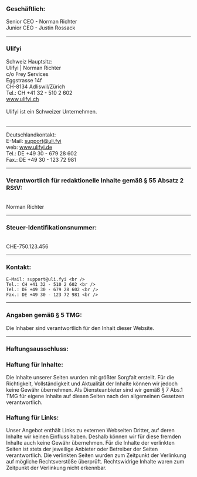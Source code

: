 ### Geschäftlich:
  Senior CEO - Norman Richter <br />
  Junior CEO - Justin Rossack <br />

---

### Ulifyi <br />
  Schweiz Hauptsitz: <br />
  Ulifyi | Norman Richter <br />
  c/o Frey Services <br />
  Eggstrasse 14f <br />
  CH-8134 Adliswil/Zürich <br />
  Tel.: CH +41 32 - 510 2 602 <br />
  www.ulifyi.ch <br /> <br />
  Ulifyi ist ein Schweizer Unternehmen. <br /><br />

---

Deutschlandkontakt: <br />
 E-Mail: support@uli.fyi <br />
 web: www.ulifyi.de <br />
 Tel.: DE +49 30 - 679 28 602 <br />
 Fax.: DE +49 30 - 123 72 981 <br />

---
  
### __Verantwortlich für redaktionelle Inhalte gemäß § 55 Absatz 2 RStV:__
<br />
  Norman Richter

---

  ### Steuer-Identifikationsnummer:
<br />
  CHE-750.123.456

---

### Kontakt:
    E-Mail: support@uli.fyi <br />
    Tel.: CH +41 32 - 510 2 602 <br />
    Tel.: DE +49 30 - 679 28 602 <br />
    Fax.: DE +49 30 - 123 72 981 <br />

---

### Angaben gemäß § 5 TMG:
Die Inhaber sind verantwortlich für den Inhalt dieser Website.

---

### Haftungsausschluss:

### Haftung für Inhalte:

Die Inhalte unserer Seiten wurden mit größter Sorgfalt erstellt. Für die Richtigkeit, Vollständigkeit und Aktualität der Inhalte können wir jedoch keine Gewähr übernehmen. Als Diensteanbieter sind wir gemäß § 7 Abs.1 TMG für eigene Inhalte auf diesen Seiten nach den allgemeinen Gesetzen verantwortlich.

### Haftung für Links: <br />
Unser Angebot enthält Links zu externen Webseiten Dritter, auf deren Inhalte wir keinen Einfluss haben. Deshalb können wir für diese fremden Inhalte auch keine Gewähr übernehmen. Für die Inhalte der verlinkten Seiten ist stets der jeweilige Anbieter oder Betreiber der Seiten verantwortlich. Die verlinkten Seiten wurden zum Zeitpunkt der Verlinkung auf mögliche Rechtsverstöße überprüft. Rechtswidrige Inhalte waren zum Zeitpunkt der Verlinkung nicht erkennbar.
